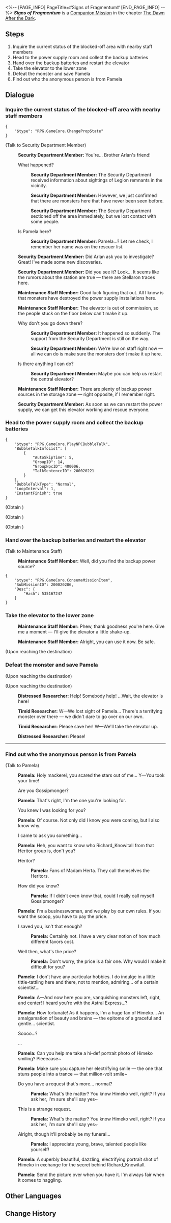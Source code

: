 <%-- [PAGE_INFO]
PageTitle=#Signs of Fragmentum#
[END_PAGE_INFO] --%>
{{Stub|Dialogue.}}
{{Mission Infobox
|id            = 2000204
|title         = 
|image         = <!--Mission Signs of Fragmentum.png-->
|type          = Companion
|event_name    = 
|chapter       = The Dawn After the Dark (Companion Mission Chapter)
|requirements  = {{subst:void|<!--Unknown: {"Type":"Manual"}-->}}
|summary       = <!--official mission summary from Fate's Atlas-->
|characters    = Distressed Researcher; Maintenance Staff Member; Pamela; Security Department Member; Timid Researcher; Trailblazer
|startLocation = [[Herta Space Station]] - [[Storage Zone]]
|world         = Herta Space Station
|area          = Storage Zone
|prev          = 
|next          = You Already Know Me
|rewards       = Musketeer's Wild Wheat Felt Hat*1 { rarity = 4 }; Adventure Log*2; Condensed Aether*2; Credit*3,000
}}
'''''Signs of Fragmentum''''' is a [[Companion Mission]] in the chapter [[The Dawn After the Dark (Companion Mission Chapter)|The Dawn After the Dark]].

==Steps==
# Inquire the current status of the blocked-off area with nearby staff members
# Head to the power supply room and collect the backup batteries
# Hand over the backup batteries and restart the elevator
# Take the elevator to the lower zone
# Defeat the monster and save Pamela
# Find out who the anonymous person is from Pamela

<!--
==Gameplay Notes==

--><!--
==Trial Character==

-->
==Dialogue==
{{Stub Dialogue}}
{{Dialogue End}}

===Inquire the current status of the blocked-off area with nearby staff members{{subst:void|<!--200020201-->}}===
{{Mission Description|type=companion|location=Storage Zone|update|Learn about the current status of the blocked-off area.}}
{{Dialogue Start}}
:<!--3-second delay-->
<pre>{
	"$type": "RPG.GameCore.ChangePropState"
}</pre>

;(Talk to Security Department Member)
:{{A|VO Side0 ast1 staffS 101.ogg}} '''Security Department Member:''' You're... Brother Arlan's friend!
:{{DIcon|Arrow}} What happened?
::{{A|VO Side0 ast1 staffS 102.ogg}} '''Security Department Member:''' The Security Department received information about sightings of Legion remnants in the vicinity.
::{{A|VO Side0 ast1 staffS 103.ogg}} '''Security Department Member:''' However, we just confirmed that there are monsters here that have never been seen before.
::{{A|VO Side0 ast1 staffS 104.ogg}} '''Security Department Member:''' The Security Department sectioned off the area immediately, but we lost contact with some people.
:{{DIcon|Arrow}} Is Pamela here?
::{{A|VO Side0 ast1 staffS 105.ogg}} '''Security Department Member:''' Pamela...? Let me check, I remember her name was on the rescuer list.
:{{A|VO Side0 ast1 staffS 106.ogg}} '''Security Department Member:''' Did Arlan ask you to investigate? Great! I've made some new discoveries.
:{{A|VO Side0 ast1 staffS 107.ogg}} '''Security Department Member:''' Did you see it? Look... It seems like the rumors about the station are true &mdash; there are Stellaron traces here.
:{{A|VO Side0 ast1 staffT 101.ogg}} '''Maintenance Staff Member:''' Good luck figuring that out. All I know is that monsters have destroyed the power supply installations here.
:{{A|VO Side0 ast1 staffT 102.ogg}} '''Maintenance Staff Member:''' The elevator is out of commission, so the people stuck on the floor below can't make it up.
:{{DIcon|Arrow}} Why don't you go down there?
::{{A|VO Side0 ast1 staffS 108.ogg}} '''Security Department Member:''' It happened so suddenly. The support from the Security Department is still on the way.
::{{A|VO Side0 ast1 staffS 109.ogg}} '''Security Department Member:''' We're low on staff right now &mdash; all we can do is make sure the monsters don't make it up here.
:{{DIcon|Arrow}} Is there anything I can do?
::{{A|VO Side0 ast1 staffS 110.ogg}} '''Security Department Member:''' Maybe you can help us restart the central elevator?
:{{A|VO Side0 ast1 staffT 103.ogg}} '''Maintenance Staff Member:''' There are plenty of backup power sources in the storage zone &mdash; right opposite, if I remember right.
:{{A|VO Side0 ast1 staffS 111.ogg}} '''Security Department Member:''' As soon as we can restart the power supply, we can get this elevator working and rescue everyone.
{{Dialogue End}}

===Head to the power supply room and collect the backup batteries{{subst:void|<!--200020202-->}}===
{{Mission Description|type=companion|location=Storage Zone|update|To restart the elevator, you need to find all of the backup batteries. Even though there are monsters roaming near the power source room, you have to go deeper into the fray...}}
{{Dialogue Start}}
:<!--3-second delay-->
<pre>{
	"$type": "RPG.GameCore.PlayNPCBubbleTalk",
	"BubbleTalkInfoList": [
		{
			"AutoSkipTime": 5,
			"GroupID": 14,
			"GroupNpcID": 400006,
			"TalkSentenceID": 200020221
		}
	],
	"BubbleTalkType": "Normal",
	"LoopInterval": 1,
	"InstantFinish": true
}</pre>
;(Obtain {{Item|Backup Batteries|20|x=1}})

;(Obtain {{Item|Backup Batteries|20|x=1}})

;(Obtain {{Item|Backup Batteries|20|x=1}})
{{Dialogue End}}

===Hand over the backup batteries and restart the elevator{{subst:void|<!--200020206-->}}===
{{Mission Description|type=companion|location=Storage Zone|update|Thanks to your outstanding skills, the trip posed no real dangers as you finally collected all the backup batteries.<br />It's time to return to the elevator with the batteries and hope. The researchers are still waiting for you.}}
{{Dialogue Start}}

;(Talk to Maintenance Staff)
:{{A|VO Side0 ast1 staffS 112.ogg}} '''Maintenance Staff Member:''' Well, did you find the backup power source?
<pre>{
	"$type": "RPG.GameCore.ConsumeMissionItem",
	"SubMissionID": 200020206,
	"Desc": {
		"Hash": 535167247
	}
}</pre>
{{Dialogue End}}

===Take the elevator to the lower zone{{subst:void|<!--200020207-->}}===
{{Mission Description|type=companion|location=Storage Zone|update|The Maintenance Staff took the backup batteries and successfully restarted the elevator. You step into the elevator to make your way down.<br />There's no telling whether you will be greeted by the Gossipmonger, Pamela, or unknown danger.}}
{{Dialogue Start}}
:{{A|VO Side0 ast1 staffS 113.ogg}} '''Maintenance Staff Member:''' Phew, thank goodness you're here. Give me a moment &mdash; I'll give the elevator a little shake-up.
:{{A|VO Side0 ast1 staffS 114.ogg}} '''Maintenance Staff Member:''' Alright, you can use it now. Be safe.
;(Upon reaching the destination)
{{Dialogue End}}

===Defeat the monster and save Pamela{{subst:void|<!--200020209-->}}===
{{Mission Description|type=companion|location=Storage Zone|update|The trapped researcher told you that Pamela went missing near where the monsters gathered.<br />Finding Gossipmonger proves to be more troublesome than you thought, but at this point, saving people is more important.}}
{{Dialogue Start}}
;(Upon reaching the destination)

;(Upon reaching the destination)
:{{A|VO Side0 ast1 staffU 101.ogg}} '''Distressed Researcher:''' Help! Somebody help! ...Wait, the elevator is here!
:{{A|VO Side0 ast1 staffV 101.ogg}} '''Timid Researcher:''' W&mdash;We lost sight of Pamela... There's a terrifying monster over there &mdash; we didn't dare to go over on our own.
:{{A|VO Side0 ast1 staffV 102.ogg}} '''Timid Researcher:''' Please save her! W&mdash;We'll take the elevator up.
:{{A|VO Side0 ast1 staffU 102.ogg}} '''Distressed Researcher:''' Please!
----
{{Dialogue End}}

===Find out who the anonymous person is from Pamela{{subst:void|<!--200020211-->}}===
{{Mission Description|type=companion|location=Storage Zone|update|You succeeded in defeating the monsters and saved "the Gossipmonger" Pamela.<br />You thought she might appreciate your deed, but she adhered to her professional ethics and insisted that you pay some kind of price.<br />You agreed, but surprisingly, Pamela's "price" is a picture of Himeko.}}
{{Dialogue Start}}

;(Talk to Pamela)
:{{A|VO Side0 ast1 staffW 101.ogg}} '''Pamela:''' Holy mackerel, you scared the stars out of me... Y&mdash;You took your time!
:{{DIcon|Arrow}} Are you Gossipmonger?
:{{A|VO Side0 ast1 staffW 102.ogg}} '''Pamela:''' That's right, I'm the one you're looking for.
:{{DIcon|Arrow}} You knew I was looking for you?
:{{A|VO Side0 ast1 staffW 103.ogg}} '''Pamela:''' Of course. Not only did I know you were coming, but I also know why.
:{{DIcon|Arrow}} I came to ask you something...
:{{A|VO Side0 ast1 staffW 104.ogg}} '''Pamela:''' Heh, you want to know who Richard_Knowitall from that Heritor group is, don't you?
:{{DIcon|Arrow}} Heritor?
::{{A|VO Side0 ast1 staffW 105.ogg}} '''Pamela:''' Fans of Madam Herta. They call themselves the Heritors.
:{{DIcon|Arrow}} How did you know?
::{{A|VO Side0 ast1 staffW 106.ogg}} '''Pamela:''' If I didn't even know that, could I really call myself Gossipmonger?
:{{A|VO Side0 ast1 staffW 107.ogg}} '''Pamela:''' I'm a businesswoman, and we play by our own rules. If you want the scoop, you have to pay the price.
:{{DIcon|Arrow}} I saved you, isn't that enough?
::{{A|VO Side0 ast1 staffW 108.ogg}} '''Pamela:''' Certainly not. I have a very clear notion of how much different favors cost.
:{{DIcon|Arrow}} Well then, what's the price?
::{{A|VO Side0 ast1 staffW 109.ogg}} '''Pamela:''' Don't worry, the price is a fair one. Why would I make it difficult for you?
:{{A|VO Side0 ast1 staffW 110.ogg}} '''Pamela:''' I don't have any particular hobbies. I do indulge in a little tittle-tattling here and there, not to mention, admiring... of a certain scientist...
:{{A|VO Side0 ast1 staffW 111.ogg}} '''Pamela:''' A&mdash;And now here you are, vanquishing monsters left, right, and center! I heard you're with the Astral Express...?
:{{A|VO Side0 ast1 staffW 112.ogg}} '''Pamela:''' How fortunate! As it happens, I'm a huge fan of Himeko... An amalgamation of beauty and brains &mdash; the epitome of a graceful and gentle... scientist.
:{{DIcon|Arrow}} Soooo...?
:{{DIcon|Arrow}} ...
:{{A|VO Side0 ast1 staffW 113.ogg}} '''Pamela:''' Can you help me take a hi-def portrait photo of Himeko smiling? Pleeeaase~
:{{A|VO Side0 ast1 staffW 114.ogg}} '''Pamela:''' Make sure you capture her electrifying smile &mdash; the one that stuns people into a trance &mdash; that million-volt smile~
:{{DIcon|Arrow}} Do you have a request that's more... normal?
::{{A|VO Side0 ast1 staffW 116.ogg}} '''Pamela:''' What's the matter? You know Himeko well, right? If you ask her, I'm sure she'll say yes~
:{{DIcon|Arrow}} This is a strange request.
::{{A|VO Side0 ast1 staffW 116.ogg}} '''Pamela:''' What's the matter? You know Himeko well, right? If you ask her, I'm sure she'll say yes~
:{{DIcon|Arrow}} Alright, though it'll probably be my funeral...
::{{A|VO Side0 ast1 staffW 117.ogg}} '''Pamela:''' I appreciate young, brave, talented people like yourself!
:{{A|VO Side0 ast1 staffW 118.ogg}} '''Pamela:''' A superbly beautiful, dazzling, electrifying portrait shot of Himeko in exchange for the secret behind Richard_Knowitall.
:{{A|VO Side0 ast1 staffW 119.ogg}} '''Pamela:''' Send the picture over when you have it. I'm always fair when it comes to haggling.
{{Dialogue End}}

==Other Languages==
{{Other Languages
|en   = Signs of Fragmentum
|zhs  = 裂界征兆
|zht  = 裂界徵兆
|ja   = 裂界の兆し
|ko   = 열계의 징조
|es   = Señales del Fragmentum
|fr   = Signes du Fragmentum
|ru   = Признаки Фрагментума
|th   = สัญญาณแห่ง Fragmentum
|vi   = Dấu Hiệu Rãnh Nứt
|de   = Anzeichen für Fragmentum
|id   = Tanda-tanda Fragmentum
|pt   = Sinais do Fragmentum
}}

==Change History==
{{Change History|1.0}}
